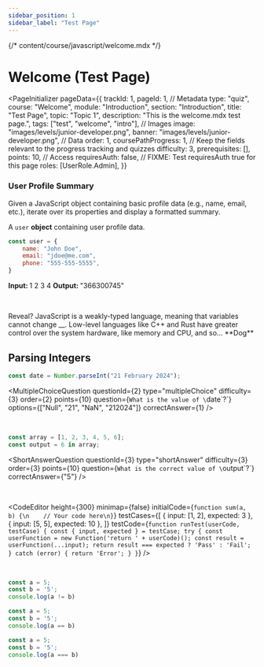 ```yaml
---
sidebar_position: 1
sidebar_label: "Test Page"
---
```

{/* content/course/javascript/welcome.mdx */}


# Welcome (Test Page)

<PageInitializer
    pageData={{
        trackId: 1,
        pageId: 1,
        // Metadata
        type: "quiz",
        course: "Welcome",
        module: "Introduction",
        section: "Introduction",
        title: "Test Page",
        topic: "Topic 1",
        description: "This is the welcome.mdx test page.",
        tags: ["test", "welcome", "intro"],
        // Images
        image: "images/levels/junior-developer.png",
        banner: "images/levels/junior-developer.png",
        // Data
        order: 1,
        coursePathProgress: 1, // Keep the fields relevant to the progress tracking and quizzes
        difficulty: 3,
        prerequisites: [],
        points: 10,
        // Access
        requiresAuth: false, // FIXME: Test requiresAuth true for this page
        roles: [UserRole.Admin],
    }}
>


### User Profile Summary

Given a JavaScript object containing basic profile data (e.g., name, email, etc.), iterate over its properties and display a formatted summary.


A `user` <Blue>**object**</Blue> containing user profile data.

```JavaScript
const user = {
    name: "John Doe",
    email: "jdoe@me.com",
    phone: "555-555-5555",
}
```
<CodeBlock className="codeblock">
  <b>Input: </b>1 2 3 4
  <b>Output: </b>"366300745"
</CodeBlock>

<TrueFalseQuestion
    questionId={1}
    order={1}
    difficulty={2}
    question="JavaScript is a strongly-typed language."
    correctAnswer={false}
    points={10}
/>
<br />

<Accordion1 title="Explanation">
    Reveal? JavaScript is a weakly-typed language, meaning that variables cannot
    change __. Low-level languages like C++ and Rust have greater control over
    the system hardware, like memory and CPU, and so... **Dog**
</Accordion1>

<br />

## Parsing Integers

```js
const date = Number.parseInt("21 February 2024");
```

<MultipleChoiceQuestion
    questionId={2}
    type="multipleChoice"
    difficulty={3}
    order={2}
    points={10}
    question={`What is the value of \`date\`?`}
    options={["Null", "21", "NaN", "212024"]}
    correctAnswer={1}
/>

<br />

```js
const array = [1, 2, 3, 4, 5, 6];
const output = 6 in array;
```

<ShortAnswerQuestion
  questionId={3}
  type="shortAnswer"
  difficulty={3}
  order={3}
  points={10}
  question={`What is the correct value of \`output\`?`}
  correctAnswer={"5"} 
/>

<br />

<CodeEditor
    height={300}
    minimap={false}
    initialCode={`function sum(a, b) {\n    // Your code here\n}`}
    testCases={[
        { input: [1, 2], expected: 3 },
        { input: [5, 5], expected: 10 },
    ]}
    testCode={`function runTest(userCode, testCase) {
        const { input, expected } = testCase;
        try {
            const userFunction = new Function('return ' + userCode)();
            const result = userFunction(...input);
            return result === expected ? 'Pass' : 'Fail';
        } catch (error) {
            return 'Error';
        }
    }`}
/>

<br />

```js title="Block 1"
const a = 5;
const b = '5';
console.log(a != b)
```
```js title="Block 2"
const a = 5;
const b = '5';
console.log(a == b)
```
```js title="Block 3"
const a = 5;
const b = '5';
console.log(a === b)
```

<CodeChoiceQuestion
  questionId={4}
  correctAnswer={2}
  points={10}
  order={4}
  question="Choose the correct block of code."
/>


<br />
<TestComponent />


<ResetButton />
<SubmitButton />

</PageInitializer>